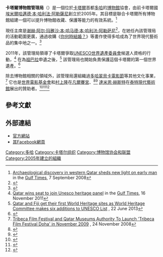 {{Infobox Museum
|name        = 卡塔爾博物館管理局
|image       = Qatar Museums Authority.jpg
|caption     = 管理局在多哈的總部大樓
|imagesize   = 400
|map_type    =
|latitude    =
|longitude   =
|established = 2005
|location    = [[卡塔爾|卡塔爾]][[多哈|多哈]]
|type        =
|visitors    =
|curator     = 
|publictransit = 
|website     = [http://www.qm.org.qa/ qm.org.qa]
{{coord|25|17|19.1|N|51|32|45.33|E}}
}}

'''卡塔爾博物館管理局'''（{{lang-ar|هيئة متاحف قطر}}）是一個位於[[卡塔爾|卡塔爾]]首都[[多哈|多哈]]的[[博物館|博物館]]協會，由前卡塔爾國[[埃米爾|埃米爾]][[哈邁德·本·哈利法·阿勒薩尼|哈邁德·本·哈利法·阿勒薩尼]]創立於2005年。其目標是聯合卡塔爾所有博物館組建一個可以提升博物館收藏、保護等能力的有效系統。<ref>[http://www.gulf-times.com/site/topics/article.asp?cu_no=2&item_no=240140&version=1&template_id=36&parent_id=16 Archaeological discovery in western Qatar sheds new light on early man] {{Wayback|url=http://www.gulf-times.com/site/topics/article.asp?cu_no=2&item_no=240140&version=1&template_id=36&parent_id=16 |date=20120106184441 }} in the [[Gulf_Times|Gulf Times]], 7 September 2008</ref>

現任主席是[[谢赫·阿尔·玛雅沙·本·哈马德·本·哈利法·阿勒萨尼|谢赫·阿尔·玛雅沙·本·哈马德·本·哈利法·阿勒萨尼]]<ref>{{Cite web |url=http://www.artsqatar.com/index.php/news-happenings/news-events/item/170-invitation-to-enter-the-first-international-curate-award-competition |title=Invitation to enter the first International Curate Award competition |access-date=2015-04-01 |archive-url=https://web.archive.org/web/20150402115421/http://www.artsqatar.com/index.php/news-happenings/news-events/item/170-invitation-to-enter-the-first-international-curate-award-competition |archive-date=2015-04-02 |dead-url=yes }}</ref>，在她任內該管理局的活動範圍更廣，通過收購《[[你何時結婚？|你何時結婚？]]》等畫作使得多哈成為了世界現代藝術品的集中地之一。<ref>{{Cite web |url=http://www.theartnewspaper.com/articles/Qatar-revealed-as-the-world-s-biggest-contemporary-art-buyer/24185 |title=Qatar revealed as the world’s biggest contemporary art buyer |accessdate=2015-04-01 |archive-date=2014-11-14 |archive-url=https://web.archive.org/web/20141114184522/http://www.theartnewspaper.com/articles/Qatar-revealed-as-the-world-s-biggest-contemporary-art-buyer/24185 |dead-url=no }}</ref>

2011年，該管理局領導了卡塔爾爭取[[UNESCO|UNESCO]][[世界遺產委員會|世界遺產委員會]]候選人資格的行動，<ref>[http://www.gulf-times.com/site/topics/article.asp?cu_no=2&item_no=470557&version=1&template_id=36&parent_id=16 Qatar wins seat to join Unesco heritage panel] {{Wayback|url=http://www.gulf-times.com/site/topics/article.asp?cu_no=2&item_no=470557&version=1&template_id=36&parent_id=16 |date=20111117203317 }} in the [[Gulf_Times|Gulf Times]], 16 November 2011</ref> 在為[[祖巴拉|祖巴拉]]申遺之後，<ref>[http://www.unesco.org/new/en/media-services/single-view/news/qatar_and_fiji_get_their_first_world_heritage_sites_as_world_heritage_committee_makes_six_additions_to_unesco_list/ Qatar and Fiji get their first World Heritage sites as World Heritage Committee makes six additions to UNESCO List] {{Wayback|url=http://www.unesco.org/new/en/media-services/single-view/news/qatar_and_fiji_get_their_first_world_heritage_sites_as_world_heritage_committee_makes_six_additions_to_unesco_list/ |date=20141219070725 }}, 22 June 2013</ref> 該管理局也開始負責保護這個卡塔爾的第一個世界遺產。<ref>{{Cite web |url=http://dohanews.co/photos-qatars-history-on-show-as-al-zubarah-opened-to-public/ |title=Qatar’s history on show as Al Zubarah opened to public |access-date=2015-04-01 |archive-url=https://web.archive.org/web/20150402103705/http://dohanews.co/photos-qatars-history-on-show-as-al-zubarah-opened-to-public/ |archive-date=2015-04-02 |dead-url=yes }}</ref> 

除去博物館相關的領域外，該管理局還組織過[[多哈翠貝卡電影節|多哈翠貝卡電影節]]等其他文化事業，<ref>[http://business.highbeam.com/1758/article-1G1-189647139/tribeca-film-festival-and-qatar-museums-authority-launch Tribeca Film Festival and Qatar Museums Authority To Launch 'Tribeca Film Festival Doha' in November 2009] {{Wayback|url=http://business.highbeam.com/1758/article-1G1-189647139/tribeca-film-festival-and-qatar-museums-authority-launch |date=20140517122027 }}, 24 November 2008</ref> 它也是[[世界電影基金會|世界電影基金會]]和[[村上隆|村上隆]]在[[凡爾賽宮|凡爾賽宮]]、<ref>{{Cite web |url=http://www.chateauversailles.fr/resources/pdf/en/presse/dp-murakami-en.pdf |title=Takashi Murakami at the Château de Versailles |access-date=2015-04-01 |archive-date=2019-02-14 |archive-url=https://web.archive.org/web/20190214221727/http://www.chateauversailles.fr/resources/pdf/en/presse/dp-murakami-en.pdf |dead-url=no }}</ref><ref>{{Cite web |url=http://www.guardian.co.uk/world/gallery/2010/sep/10/takashi-murakami-palace-versailles |title=Takashi Murakami at the Palace of Versailles |access-date=2015-04-01 |archive-date=2013-01-28 |archive-url=https://web.archive.org/web/20130128195358/http://www.guardian.co.uk/world/gallery/2010/sep/10/takashi-murakami-palace-versailles |dead-url=no }}</ref> [[達米恩·赫斯特|達米恩·赫斯特]]在[[泰特現代藝術館|泰特現代藝術館]]展出的贊助者。<ref>{{Cite web |url=http://www.chinanewswire.com/pr/2007060621562255 |title=Qatar Airways And Qatar Museum Authority Support World Cinema Foundation At Cannes International Film Festival |accessdate=2015-04-01 |archive-date=2012-01-14 |archive-url=https://web.archive.org/web/20120114133550/http://www.chinanewswire.com/pr/2007060621562255 |dead-url=yes }}</ref><ref>{{Cite web |url=http://www.qma.com.qa/en/news/news-archive/470-qma-sponsored-damien-hirst-show-at-tate-modern |title=QM sponsored Damien Hirst show at Tate Modern |accessdate=2015-04-01 |archive-date=2013-10-11 |archive-url=https://web.archive.org/web/20131011030133/http://www.qma.com.qa/en/news/news-archive/470-qma-sponsored-damien-hirst-show-at-tate-modern |dead-url=yes }}</ref><ref>{{Cite web |url=http://www.collectortribune.com/2012/03/12/damien-hirst-at-tate-modern-sponsored-by-the-qatar-museums-authority/ |title=Damien Hirst at Tate Modern sponsored by the Qatar Museums Authority |access-date=2015-04-01 |archive-date=2019-09-11 |archive-url=https://web.archive.org/web/20190911144407/http://www.collectortribune.com/2012/03/12/damien-hirst-at-tate-modern-sponsored-by-the-qatar-museums-authority/ |dead-url=no }}</ref>

==參考文獻==
{{reflist|2}}

==外部連結==
* [http://www.qm.org.qa/ar/ 官方網站] {{Wayback|url=http://www.qm.org.qa/ar/ |date=20210212105524 }}
* [https://www.facebook.com/QatarMuseumsAuthority 其Facebook網頁] {{Wayback|url=https://www.facebook.com/QatarMuseumsAuthority |date=20140530120106 }}

[[Category:多哈|Category:多哈]]
[[Category:卡塔尔组织|Category:卡塔尔组织]]
[[Category:博物馆协会和联盟|Category:博物馆协会和联盟]]
[[Category:2005年建立的組織|Category:2005年建立的組織]]